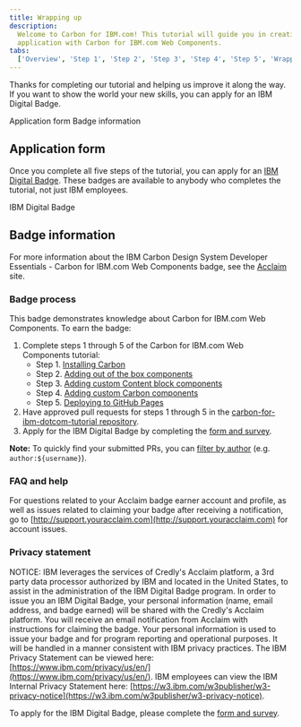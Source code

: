 ```yaml
---
title: Wrapping up
description:
  Welcome to Carbon for IBM.com! This tutorial will guide you in creating an
  application with Carbon for IBM.com Web Components.
tabs:
  ['Overview', 'Step 1', 'Step 2', 'Step 3', 'Step 4', 'Step 5', 'Wrapping up']
---
```


<PageDescription>

Thanks for completing our tutorial and helping us improve it along the way. If
you want to show the world your new skills, you can apply for an IBM Digital
Badge.

</PageDescription>

<AnchorLinks>

<AnchorLink>Application form</AnchorLink>
<AnchorLink>Badge information</AnchorLink>

</AnchorLinks>

## Application form

Once you complete all five steps of the tutorial, you can apply for an
[IBM Digital Badge](https://badges.carbondesignsystem.com). These badges are available to anybody who completes the
tutorial, not just IBM employees.

<Row>
<Column colLg={8}>

<Caption>IBM Digital Badge</Caption>

</Column>
</Row>

## Badge information

For more information about the IBM Carbon Design System Developer Essentials -
Carbon for IBM.com Web Components badge, see the [Acclaim](https://www.youracclaim.com/org/ibm/badge/tbd)
site.

### Badge process

This badge demonstrates knowledge about Carbon for IBM.com Web Components. To earn the
badge:

1. Complete steps 1 through 5 of the Carbon for IBM.com Web Components tutorial:
   - Step 1. [Installing Carbon](/developing/web-components-tutorial/step-1)
   - Step 2. [Adding out of the box components](/developing/web-components-tutorial/step-2)
   - Step 3. [Adding custom Content block components](/developing/web-components-tutorial/step-3)
   - Step 4. [Adding custom Carbon components](/developing/web-components-tutorial/step-4)
   - Step 5. [Deploying to GitHub Pages](/developing/web-components-tutorial/step-5)
2. Have approved pull requests for steps 1 through 5 in the
   [carbon-for-ibm-dotcom-tutorial repository](https://github.com/carbon-design-system/carbon-for-ibm-dotcom-tutorial).
3. Apply for the IBM Digital Badge by completing the [form and survey](https://badges.carbondesignsystem.com/).

<InlineNotification>

**Note:** To quickly find your submitted PRs, you can
[filter by author](https://github.com/carbon-design-system/carbon-for-ibm-dotcom-tutorial/pulls?utf8=%E2%9C%93&q=author%3Ausername)
(e.g. `author:${username}`).

</InlineNotification>

### FAQ and help

For questions related to your Acclaim badge earner account and profile, as well
as issues related to claiming your badge after receiving a notification, go to
[http://support.youracclaim.com](http://support.youracclaim.com) for account
issues.

### Privacy statement

NOTICE: IBM leverages the services of Credly's Acclaim platform, a 3rd party
data processor authorized by IBM and located in the United States, to assist in
the administration of the IBM Digital Badge program. In order to issue you an
IBM Digital Badge, your personal information (name, email address, and badge
earned) will be shared with the Credly's Acclaim platform. You will receive an
email notification from Acclaim with instructions for claiming the badge. Your
personal information is used to issue your badge and for program reporting and
operational purposes. It will be handled in a manner consistent with IBM privacy
practices. The IBM Privacy Statement can be viewed here:
[https://www.ibm.com/privacy/us/en/](https://www.ibm.com/privacy/us/en/). IBM
employees can view the IBM Internal Privacy Statement here:
[https://w3.ibm.com/w3publisher/w3-privacy-notice](https://w3.ibm.com/w3publisher/w3-privacy-notice).

To apply for the IBM Digital Badge, please complete the [form and survey](https://badges.carbondesignsystem.com/).
